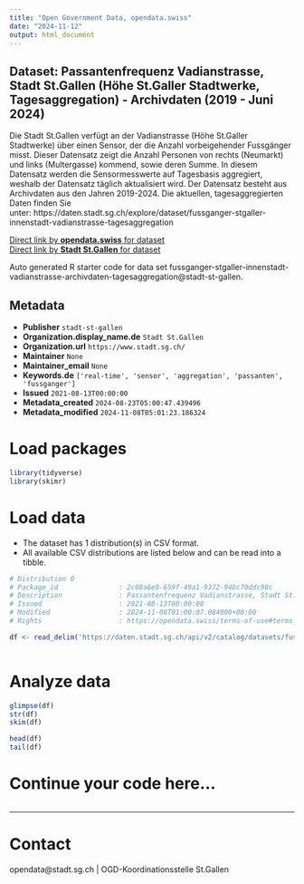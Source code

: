 ```yaml
---
title: "Open Government Data, opendata.swiss"
date: "2024-11-12"
output: html_document
---
```


## Dataset: Passantenfrequenz Vadianstrasse, Stadt St.Gallen (Höhe St.Galler Stadtwerke, Tagesaggregation) - Archivdaten (2019 - Juni 2024)

Die Stadt St.Gallen verfügt an der Vadianstrasse (Höhe St.Galler Stadtwerke) über einen Sensor, der die Anzahl vorbeigehender Fussgänger misst. Dieser Datensatz zeigt die Anzahl Personen von rechts (Neumarkt) und links (Multergasse) kommend, sowie deren Summe. In diesem Datensatz werden die Sensormesswerte auf Tagesbasis aggregiert, weshalb der Datensatz täglich aktualisiert wird. Der Datensatz besteht aus Archivdaten aus den Jahren 2019-2024. Die aktuellen, tagesaggregierten Daten finden Sie unter: https://daten.stadt.sg.ch/explore/dataset/fussganger-stgaller-innenstadt-vadianstrasse-tagesaggregation

[Direct link by **opendata.swiss** for dataset](https://opendata.swiss/de/dataset/passantenfrequenz-vadianstrasse-stadt-st-gallen-hohe-st-galler-stadtwerke-tagesaggregation-2024)<br>
[Direct link by **Stadt St.Gallen** for dataset](https://daten.stadt.sg.ch/explore/dataset/fussganger-stgaller-innenstadt-vadianstrasse-archivdaten-tagesaggregation/)

Auto generated R starter code for data set fussganger-stgaller-innenstadt-vadianstrasse-archivdaten-tagesaggregation@stadt-st-gallen.

## Metadata

- **Publisher** `stadt-st-gallen`
- **Organization.display_name.de** `Stadt St.Gallen`
- **Organization.url** `https://www.stadt.sg.ch/`
- **Maintainer** `None`
- **Maintainer_email** `None`
- **Keywords.de** `['real-time', 'sensor', 'aggregation', 'passanten', 'fussganger']`
- **Issued** `2021-08-13T00:00:00`
- **Metadata_created** `2024-08-23T05:00:47.439496`
- **Metadata_modified** `2024-11-08T05:01:23.186324`


# Load packages

```r

library(tidyverse)
library(skimr)

```

# Load data

-   The dataset has 1 distribution(s) in CSV format.
-   All available CSV distributions are listed below and can be read into a tibble.

```r

# Distribution 0
# Package_id               : 2c08a6e9-659f-49a1-9372-94bc70ddc90c
# Description              : Passantenfrequenz Vadianstrasse, Stadt St.Gallen (Höhe St.Galler Stadtwerke, Tagesaggregation) - Archivdaten (2019 - Juni 2024) (csv)
# Issued                   : 2021-08-13T00:00:00
# Modified                 : 2024-11-08T01:00:07.084000+00:00
# Rights                   : https://opendata.swiss/terms-of-use#terms_by

df <- read_delim('https://daten.stadt.sg.ch/api/v2/catalog/datasets/fussganger-stgaller-innenstadt-vadianstrasse-archivdaten-tagesaggregation/exports/csv?use_labels=true')



```

# Analyze data

```r

glimpse(df)
str(df)
skim(df)

head(df)
tail(df)

```

# Continue your code here...

```r

```

------------------------------------------------------------------------

# Contact

opendata@stadt.sg.ch | OGD-Koordinationsstelle St.Gallen
